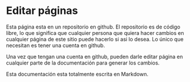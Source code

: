
# Editar páginas

Esta página esta en un repositorio en github. El repositorio es de código libre, lo que significa que cualquier persona que quiera hacer cambios en cualquier página de este sitio puede hacerlo si asi lo desea. Lo único que necesitan es tener una cuenta en github.

Una vez que tengan una cuenta en github, pueden darle editar página en cualquier parte de la documentación para generar los cambios.

Esta documentación esta totalmente escrita en Markdown.

<ReactPlayer
  playing={false}
  controle
  url="https://www.youtube.com/shorts/6yn1cSko-8Q"
/>
